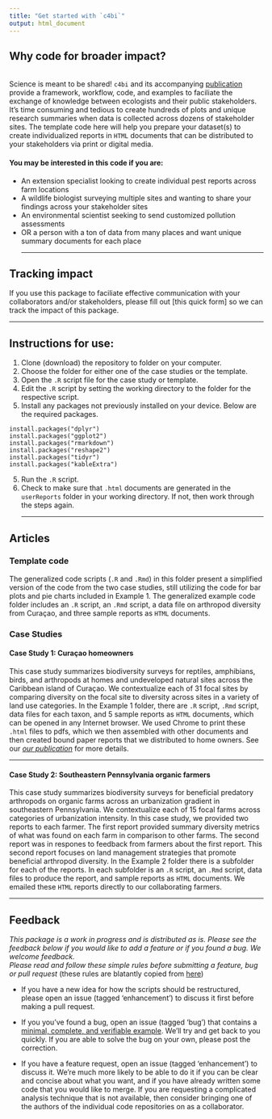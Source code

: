 ```yaml
---
title: "Get started with `c4bi`"
output: html_document
---
```

## Why code for broader impact?
<br>
Science is meant to be shared! `c4bi` and its accompanying [publication](#doi) provide a framework, workflow, code, and examples to faciliate the exchange of knowledge between ecologists and their public stakeholders. It's time consuming and tedious to create hundreds of plots and unique research summaries when data is collected across dozens of stakeholder sites. The template code here will help you prepare your dataset(s) to create individualized reports in `HTML` documents that can be distributed to your stakeholders via print or digital media.

#### You may be interested in this code if you are:
- An extension specialist looking to create individual pest reports across farm locations
- A wildlife biologist surveying multiple sites and wanting to share your findings across your stakeholder sites
- An environmental scientist seeking to send customized pollution assessments
- OR a person with a ton of data from many places and want unique summary documents for each place
<hr>

## Tracking impact

If you use this package to faciliate effective communication with your collaborators and/or stakeholders, please fill out [this quick form] so we can track the impact of this package.

<hr>

## Instructions for use:
1. Clone (download) the repository to folder on your computer.
2. Choose the folder for either one of the case studies or the template.
2. Open the `.R` script file for the case study or template.
3. Edit the `.R` script by setting the working directory to the folder for the respective script.
4. Install any packages not previously installed on your device. Below are the required packages.

```
install.packages("dplyr")
install.packages("ggplot2")
install.packages("rmarkdown")
install.packages("reshape2")
install.packages("tidyr")
install.packages("kableExtra")
```
5. Run the `.R` script.
6. Check to make sure that `.html` documents are generated in the `userReports` folder in your working directory. If not, then work through the steps again.
<hr>

## Articles
### Template code
The generalized code scripts (`.R` and `.Rmd`) in this folder present a simplified version of the code from the two case studies, still utilizing the code for bar plots and pie charts included in Example 1. The generalized example code folder includes an `.R` script, an `.Rmd` script, a data file on arthropod diversity from Curaçao, and three sample reports as `HTML` documents.


### Case Studies
#### Case Study 1: Curaçao homeowners
This case study summarizes biodiversity surveys for reptiles, amphibians, birds, and arthropods at homes and undeveloped natural sites across the Caribbean island of Curaçao. We contextualize each of 31 focal sites by comparing diversity on the focal site to diversity across sites in a variety of land use categories. In the Example 1 folder, there are `.R` script, `.Rmd` script, data files for each taxon, and 5 sample reports as `HTML` documents, which can be opened in any Internet browser. We used Chrome to print these `.html` files to pdfs, which we then assembled with other documents and then created bound paper reports that we distributed to home owners. See our [_our publication_](#citation) for more details.
<hr>

#### Case Study 2: Southeastern Pennsylvania organic farmers
This case study summarizes biodiversity surveys for beneficial predatory arthropods on organic farms across an urbanization gradient in southeastern Pennsylvania. We contextualize each of 15 focal farms across categories of urbanization intensity. In this case study, we provided two reports to each farmer. The first report provided summary diversity metrics of what was found on each farm in comparison to other farms. The second report was in respones to feedback from farmers about the first report. This second report focuses on land management strategies that promote beneficial arthropod diversity. In the Example 2 folder there is a subfolder for each of the reports. In each subfolder is an `.R` script, an `.Rmd` script, data files to produce the report, and sample reports as `HTML` documents. We emailed these `HTML` reports directly to our collaborating farmers.

<hr>


## Feedback
_This package is a work in progress and is distributed as is. Please see the feedback below if you would like to add a feature or if you found a bug. We welcome feedback._
<br>
_Please read and follow these simple rules before submitting a feature, bug or pull request_
(these rules are blatantly copied from [here](https://github.com/willpearse/pez "pez GitHub page"))

* If you have a new idea for how the scripts should be restructured, please open an issue (tagged 'enhancement') to discuss it first before making a pull request.

* If you you've found a bug, open an issue (tagged 'bug') that contains a  [minimal, complete, and verifiable example](https://stackoverflow.com/help/mcve "How to make a great reproducible example?"). We'll try and get back to you quickly. If you are able to solve the bug on your own, please post the correction.

* If you have a feature request, open an issue (tagged 'enhancement') to discuss it. We're much more likely to be able to do it if you can be clear and concise about what you want, and if you have already written some code that you would like to merge. If you are requesting a complicated analysis technique that is not available, then consider bringing one of the authors of the individual code repositories on as a collaborator.
